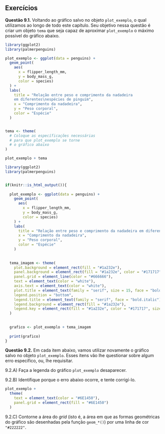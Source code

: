



## Exercícios {.unnumbered}




**Questão 9.1.** Voltando ao gráfico salvo no objeto `plot_exemplo`, o qual utilizamos ao longo de todo este capítulo. Seu objetivo nessa questão é criar um objeto `tema` que seja capaz de aproximar `plot_exemplo` o máximo possível do gráfico abaixo.

```r
library(ggplot2)
library(palmerpenguins)

plot_exemplo <- ggplot(data = penguins) +
  geom_point(
    aes(
      x = flipper_length_mm,
      y = body_mass_g,
      color = species)
  ) +
  labs(
    title = "Relação entre peso e comprimento da nadadeira 
    em diferentes\nespécies de pinguim",
    x = "Comprimento da nadadeira",
    y = "Peso corporal",
    color = "Espécie"
  )


tema <- theme(
  # Coloque as específicações necessárias
  # para que plot_exemplo se torne
  # o gráfico abaixo
)

plot_exemplo + tema
```


```r

library(ggplot2)
library(palmerpenguins)


if(knitr::is_html_output()){
  
  plot_exemplo <- ggplot(data = penguins) +
    geom_point(
      aes(
        x = flipper_length_mm,
        y = body_mass_g,
        color = species)
    ) +
    labs(
      title = "Relação entre peso e comprimento da nadadeira em diferentes\nespécies de pinguim",
      x = "Comprimento da nadadeira",
      y = "Peso corporal",
      color = "Espécie"
    )
  
  
  tema_imagem <- theme(
    plot.background = element_rect(fill = "#1a232e"),
    panel.background = element_rect(fill = "#1a232e", color = "#171717", size = 2),
    panel.grid = element_line(color = "#666666"),
    text = element_text(color = "white"),
    axis.text = element_text(color = "white"),
    plot.title = element_text(family = "serif", size = 15, face = "bold.italic"),
    legend.position = "bottom",
    legend.title = element_text(family = "serif", face = "bold.italic"),
    legend.background = element_rect(fill = "#1a232e"),
    legend.key = element_rect(fill = "#1a232e", color = "#171717", size = 1.5)
  )
  
  
  grafico <- plot_exemplo + tema_imagem
  
  print(grafico)
}
```


\begin{figure}

{\centering\includegraphics[width=0.6\linewidth]{Exercícios/Figuras/plot_exec_cap9}

}

\end{figure}


**Questão 9.2.** Em cada item abaixo, vamos utilizar novamente o gráfico salvo no objeto `plot_exemplo`. Esses itens vão lhe questionar sobre algum erro específico, ou, lhe requisitar.


9.2.A) Faça a legenda do gráfico `plot_exemplo` desaparecer.


9.2.B) Identifique porque o erro abaixo ocorre, e tente corrigí-lo.

```r
plot_exemplo +
  theme(
    text = element_text(color = "#6E1450"),
    panel.grid = element_rect(fill = "#6E1450")
  )
```

\begin{verbatim}
Erro: Only elements of the same class can be merged
Run `rlang::last_error()` to see where the error occurred.
\end{verbatim}



9.2.C) Contorne a área do *grid* (isto é, a área em que as formas geométricas do gráfico são desenhadas pela função `geom_*()`) por uma linha de cor `"#222222"`.




